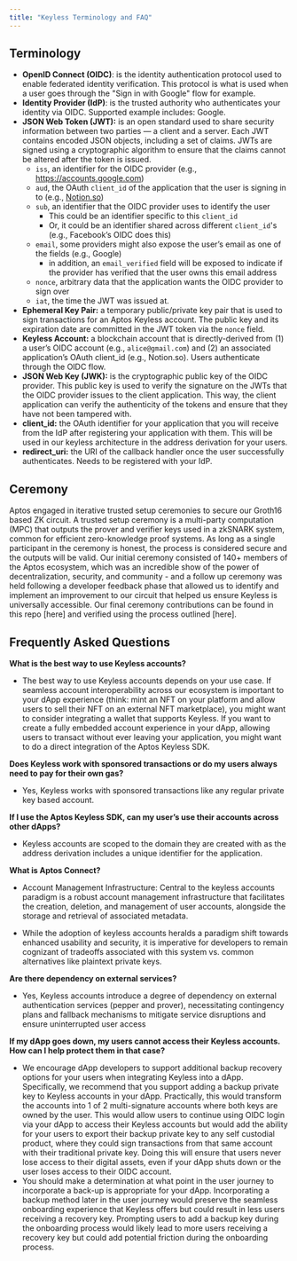 ```yaml
---
title: "Keyless Terminology and FAQ"
---
```


## Terminology

- **OpenID Connect (OIDC)**: is the identity authentication protocol used to enable federated identity verification. This protocol is what is used when a user goes through the "Sign in with Google" flow for example.
- **Identity Provider (IdP)**: is the trusted authority who authenticates your identity via OIDC. Supported example includes: Google.
- **JSON Web Token (JWT):** is an open standard used to share security information between two parties — a client and a server. Each JWT contains encoded JSON objects, including a set of claims. JWTs are signed using a cryptographic algorithm to ensure that the claims cannot be altered after the token is issued.
  - `iss`, an identifier for the OIDC provider (e.g., https://accounts.google.com)
  - `aud`, the OAuth `client_id` of the application that the user is signing in to (e.g., [Notion.so](https://notion.so))
  - `sub`, an identifier that the OIDC provider uses to identify the user
    - This could be an identifier specific to this `client_id`
    - Or, it could be an identifier shared across different `client_id`'s (e.g., Facebook’s OIDC does this)
  - `email`, some providers might also expose the user’s email as one of the fields (e.g., Google)
    - in addition, an `email_verified` field will be exposed to indicate if the provider has verified that the user owns this email address
  - `nonce`, arbitrary data that the application wants the OIDC provider to sign over
  - `iat`, the time the JWT was issued at.
- **Ephemeral Key Pair:** a temporary public/private key pair that is used to sign transactions for an Aptos Keyless account. The public key and its expiration date are committed in the JWT token via the `nonce` field.
- **Keyless Account:** a blockchain account that is directly-derived from (1) a user’s OIDC account (e.g., `alice@gmail.com`) and (2) an associated application’s OAuth client\_id (e.g., Notion.so). Users authenticate through the OIDC flow.
- **JSON Web Key (JWK):** is the cryptographic public key of the OIDC provider. This public key is used to verify the signature on the JWTs that the OIDC provider issues to the client application. This way, the client application can verify the authenticity of the tokens and ensure that they have not been tampered with.
- **client\_id:** the OAuth identifier for your application that you will receive from the IdP after registering your application with them. This will be used in our keyless architecture in the address derivation for your users.
- **redirect\_uri:** the URI of the callback handler once the user successfully authenticates. Needs to be registered with your IdP.

## Ceremony

Aptos engaged in iterative trusted setup ceremonies to secure our Groth16 based ZK circuit. A trusted setup ceremony is a multi-party computation (MPC) that outputs the prover and verifier keys used in a zkSNARK system, common for efficient zero-knowledge proof systems. As long as a single participant in the ceremony is honest, the process is considered secure and the outputs will be valid. Our initial ceremony consisted of 140+ members of the Aptos ecosystem, which was an incredible show of the power of decentralization, security, and community - and a follow up ceremony was held following a developer feedback phase that allowed us to identify and implement an improvement to our circuit that helped us ensure Keyless is universally accessible. Our final ceremony contributions can be found in this repo \[here] and verified using the process outlined \[here].

## Frequently Asked Questions

**What is the best way to use Keyless accounts?**

- The best way to use Keyless accounts depends on your use case. If seamless account interoperability across our ecosystem is important to your dApp experience (think: mint an NFT on your platform and allow users to sell their NFT on an external NFT marketplace), you might want to consider integrating a wallet that supports Keyless. If you want to create a fully embedded account experience in your dApp, allowing users to transact without ever leaving your application, you might want to do a direct integration of the Aptos Keyless SDK.

**Does Keyless work with sponsored transactions or do my users always need to pay for their own gas?**

- Yes, Keyless works with sponsored transactions like any regular private key based account.

**If I use the Aptos Keyless SDK, can my user’s use their accounts across other dApps?**

- Keyless accounts are scoped to the domain they are created with as the address derivation includes a unique identifier for the application.

**What is Aptos Connect?**

- Account Management Infrastructure: Central to the keyless accounts paradigm is a robust account management infrastructure that facilitates the creation, deletion, and management of user accounts, alongside the storage and retrieval of associated metadata.

- While the adoption of keyless accounts heralds a paradigm shift towards enhanced usability and security, it is imperative for developers to remain cognizant of tradeoffs associated with this system vs. common alternatives like plaintext private keys.

**Are there dependency on external services?**

- Yes, Keyless accounts introduce a degree of dependency on external authentication services (pepper and prover), necessitating contingency plans and fallback mechanisms to mitigate service disruptions and ensure uninterrupted user access

**If my dApp goes down, my users cannot access their Keyless accounts. How can I help protect them in that case?**

- We encourage dApp developers to support additional backup recovery options for your users when integrating Keyless into a dApp. Specifically, we recommend that you support adding a backup private key to Keyless accounts in your dApp. Practically, this would transform the accounts into 1 of 2 multi-signature accounts where both keys are owned by the user. This would allow users to continue using OIDC login via your dApp to access their Keyless accounts but would add the ability for your users to export their backup private key to any self custodial product, where they could sign transactions from that same account with their traditional private key. Doing this will ensure that users never lose access to their digital assets, even if your dApp shuts down or the user loses access to their OIDC account.
- You should make a determination at what point in the user journey to incorporate a back-up is appropriate for your dApp.  Incorporating a backup method later in the user journey would preserve the seamless onboarding experience that Keyless offers but could result in less users receiving a recovery key. Prompting users to add a backup key during the onboarding process would likely lead to more users receiving a recovery key but could add potential friction during the onboarding process.
